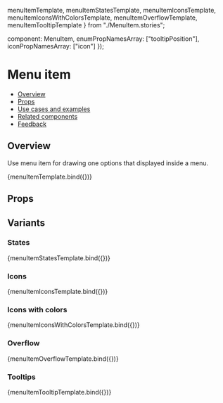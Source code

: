   menuItemTemplate,
  menuItemStatesTemplate,
  menuItemIconsTemplate,
  menuItemIconsWithColorsTemplate,
  menuItemOverflowTemplate,
  menuItemTooltipTemplate
} from "./MenuItem.stories";

  component: MenuItem,
  enumPropNamesArray: ["tooltipPosition"],
  iconPropNamesArray: ["icon"]
});

<Meta
  title="Navigation/Menu/Menu item"
  component={MenuItem}
  argTypes={metaSettings.argTypes}
  decorators={metaSettings.decorators}
/>

<!--- Component documentation -->

# Menu item

- [Overview](#overview)
- [Props](#props)
- [Use cases and examples](#use-cases-and-examples)
- [Related components](#related-components)
- [Feedback](#feedback)

## Overview

Use menu item for drawing one options that displayed inside a menu.

<Canvas>
  <Story name="Overview" args={{ title: "Menu item" }}>
    {menuItemTemplate.bind({})}
  </Story>
</Canvas>

## Props

<ArgsTable of={MenuItem} />

## Variants

### States

<Canvas>
  <Story name="States">{menuItemStatesTemplate.bind({})}</Story>
</Canvas>

### Icons

<Canvas>
  <Story name="Icons">{menuItemIconsTemplate.bind({})}</Story>
</Canvas>

### Icons with colors

<Canvas>
  <Story name="Icons with colors">{menuItemIconsWithColorsTemplate.bind({})}</Story>
</Canvas>

### Overflow

<Canvas>
  <Story name="Overflow">{menuItemOverflowTemplate.bind({})}</Story>
</Canvas>

### Tooltips

<Canvas>
  <Story name="Tooltip">{menuItemTooltipTemplate.bind({})}</Story>
</Canvas>
